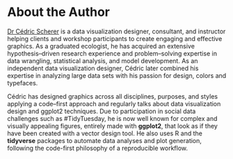 # About the Author {-}

[Dr Cédric Scherer](https://cedricscherer.com) is a data visualization designer, consultant, and instructor helping clients and workshop participants to create engaging and effective graphics. As a graduated ecologist, he has acquired an extensive hypothesis–driven research experience and problem–solving expertise in data wrangling, statistical analysis, and model development. As an independent data visualization designer, Cédric later combined his expertise in analyzing large data sets with his passion for design, colors and typefaces.

Cédric has designed graphics across all disciplines, purposes, and styles applying a code–first approach and regularly talks about data visualization design and ggplot2 techniques. Due to participation in social data challenges such as #TidyTuesday, he is now well known for complex and visually appealing figures, entirely made with **ggplot2**, that look as if they have been created with a vector design tool. He also uses R and the **tidyverse** packages to automate data analyses and plot generation, following the code-first philosophy of a reproducible workflow.
